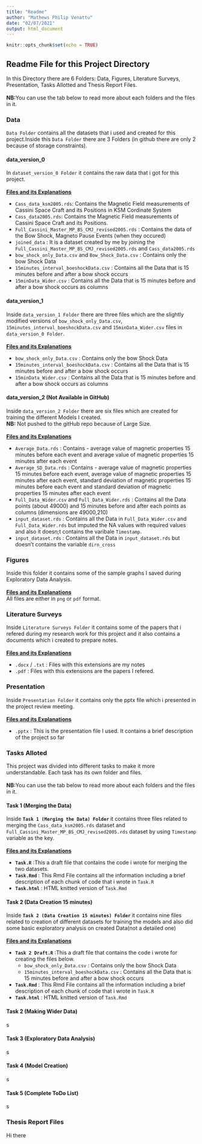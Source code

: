 ```yaml
---
title: "Readme"
author: "Mathews Philip Venattu"
date: "02/07/2021"
output: html_document
---
```


```r
knitr::opts_chunk$set(echo = TRUE)
```

## Readme File for this Project Directory {.tabset }

In this Directory there are 6 Folders: Data, Figures, Literature Surveys, Presentation, Tasks Allotted and Thesis Report Files.<br />
<br />
<b>NB:</b>You can use the tab below to read more about each folders and the files in it. 
<br />

### Data {.tabset .tabset-pills}

`Data Folder` contains all the datasets that i used and created for this project.Inside this `Data Folder` there are 3 Folders (in github there are only 2 because of storage constraints).

#### data_version_0
  
  In `dataset_version_0 Folder` it contains the raw data that i got for this project.<br/><br/>
  <b><u>Files and its Explanations </u></b><br/>
<ul>
<li>`Cass_data_ksm2005.rds`: Contains the Magnetic Field measurements of Cassini Space Craft and its Positions in KSM Cordinate System</li>
<li>`Cass_data2005.rds`:  Contains the Magnetic Field measurements of Cassini Space Craft and its Positions. </li>
<li>`Full_Cassini_Master_MP_BS_CMJ_revised2005.rds` : Contains the data of the Bow Shock, Magneto Pause Events (when they occured)</li>
<li>`joined_data` : It is a dataset created by me by joining the `Full_Cassini_Master_MP_BS_CMJ_revised2005.rds` and `Cass_data2005.rds`</li>

<li>`bow_shock_only_Data.csv` and `Bow_Shock_Data.csv` : Contains only the bow Shock Data</li>

<li>`15minutes_interval_boeshockData.csv ` : Contains all the Data that is 15 minutes before and after a bow shock occurs </li>

<li>`15minData_Wider.csv ` : Contains all the Data that is 15 minutes before and after a bow shock occurs as columns </li>

</ul>

#### data_version_1

Inside `data_version_1 Folder`  there are three files which are the slightly modified versions of `bow_shock_only_Data.csv`, `15minutes_interval_boeshockData.csv` and `15minData_Wider.csv` files in `data_version_0 Folder`. <br /><br />
 <b><u>Files and its Explanations </u></b><br/>
<ul>

<li>`bow_shock_only_Data.csv` : Contains only the bow Shock Data</li>

<li>`15minutes_interval_boeshockData.csv ` : Contains all the Data that is 15 minutes before and after a bow shock occurs </li>

<li>`15minData_Wider.csv ` : Contains all the Data that is 15 minutes before and after a bow shock occurs as columns </li>

</ul>

#### data_version_2 (Not Available in GitHub)

Inside `data_version_2 Folder`  there are six files which are  created for training the different Models I created. <br />
<b>NB:</b> Not pushed to the gitHub repo because of Large Size.<br /><br />
 <b><u>Files and its Explanations </u></b><br/>
<ul>
<li>`Average_Data.rds` : Contains - average value of magnetic properties 15 minutes before each event and average value of magnetic properties 15 minutes after each event</li>

<li>`Average_SD_Data.rds` : Contains - average value of magnetic properties 15 minutes before each event, average value of magnetic properties 15 minutes after each event, standard deviation of magnetic properties 15 minutes before each event and standard deviation of magnetic properties 15 minutes after each event</li>

<li>`Full_Data_Wider.csv` and `Full_Data_Wider.rds` : Contains all the Data points (about 49000) and 15 minutes before and after each points as columns (dimensions are 49000,210) </li>

<li>`input_dataset.rds` : Contains all the Data in `Full_Data_Wider.csv` and `Full_Data_Wider.rds` but imputed the NA values with required values and also it doesn;t contains the varibale `Timestamp`. </li>

<li>`input_dataset.rds` : Contains all the Data in `input_dataset.rds` but doesn't contains the variable `dirn_cross`</li>

</ul>




### Figures

Inside this folder it contains some of the sample graphs I saved during Exploratory Data Analysis. <br/><br/>
  <b><u>Files and its Explanations </u></b><br/>
  All files are either in `png`  or `pdf` format.

### Literature Surveys

Inside `Literature Surveys Folder`  it contains some of the papers that i refered during my research work for this project and it also contains a documents which i created to prepare notes. <br /><br />
 <b><u>Files and its Explanations </u></b><br/>
<ul>

<li>`.docx` / `.txt` : Files with this extensions are my notes</li>

<li>`.pdf ` : Files with this extensions are the papers I refered. </li>

</ul>

### Presentation

Inside `Presentation Folder`  it contains only the pptx file which i presented in the project review meeting. <br /><br />
 <b><u>Files and its Explanations </u></b><br/>
<ul>

<li>`.pptx` : This is the presentation file I used. It contains a brief description of the project so far</li>

</ul>

### Tasks Alloted {.tabset .tabset-pills}

This project was divided into different tasks to make it more understandable. Each task has its own folder and files. <br/><br/>
<b>NB:</b>You can use the tab below to read more about each folders and the files in it. 
<br />

#### Task 1 (Merging the Data)

Inside <b >`Task 1 (Merging the Data) Folder` </b> it contains three files related to merging the `Cass_data_ksm2005.rds` dataset and  `Full_Cassini_Master_MP_BS_CMJ_revised2005.rds` dataset by using `Timestamp` variable as the key. <br /><br />
 <b><u>Files and its Explanations </u></b><br/>
<ul>

<li><b>`Task.R`</b> :This a draft file that contains the code i wrote for merging the two datasets.</li>

<li><b>`Task.Rmd ` </b>: This Rmd File contains all the information including a brief description of each chunk of code that i wrote in `Task.R` </li>
<li><b>`Task.html ` </b> : HTML knitted version of `Task.Rmd` </li>

</ul>

#### Task 2 (Data Creation 15 minutes)

Inside <b >`Task 2 (Data Creation 15 minutes) Folder` </b> it contains nine files related to creation of different datasets for training the models and also did some basic exploratory analysis on created Data(not a detailed one) <br /><br />
 <b><u>Files and its Explanations </u></b><br/>
<ul>

<li><b>`Task 2 Draft.R`</b> :This a draft file that contains the code i wrote for creating the files below.
<ul>

<li>`bow_shock_only_Data.csv` : Contains only the bow Shock Data</li>

<li>`15minutes_interval_boeshockData.csv ` : Contains all the Data that is 15 minutes before and after a bow shock occurs </li>

</ul>

</li>

<li><b>`Task.Rmd ` </b>: This Rmd File contains all the information including a brief description of each chunk of code that i wrote in `Task.R` </li>
<li><b>`Task.html ` </b> : HTML knitted version of `Task.Rmd` </li>

</ul>

#### Task 2 (Making Wider Data)

s

#### Task 3 (Exploratory Data Analysis)

s


#### Task 4 (Model Creation)

s

#### Task 5 (Complete ToDo List)

s


### Thesis Report Files

Hi there
```r

```